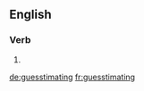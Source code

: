 
==English==

===Verb===
{{head|en|present participle}}

# {{present participle of|guesstimate|lang=en}}

[[de:guesstimating]]
[[fr:guesstimating]]